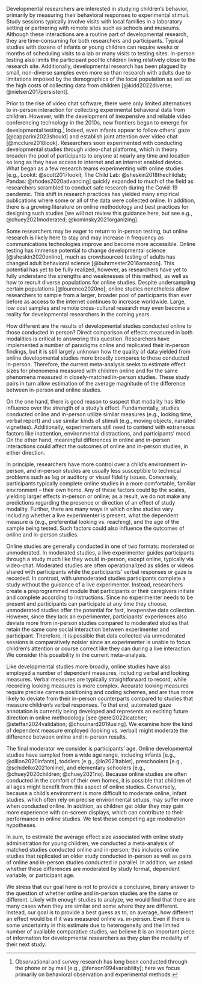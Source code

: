 Developmental researchers are interested in studying children’s behavior, primarily by measuring their behavioral responses to experimental stimuli. Study sessions typically involve visits with local families in a laboratory setting or partnering with remote sites such as schools and museums. Although these interactions are a routine part of developmental research, they are time-consuming for both researchers and participants. Typical studies with dozens of infants or young children can require weeks or months of scheduling visits to a lab or many visits to testing sites. In-person testing also limits the participant pool to children living relatively close to the research site. Additionally, developmental research has been plagued by small, non-diverse samples even more so than research with adults due to limitations imposed by the demographics of the local population as well as the high costs of collecting data from children [@kidd2022diverse; @nielsen2017persistent]. 

Prior to the rise of video chat software, there were only limited alternatives to in-person interaction for collecting experimental behavioral data from children. However, with the development of inexpensive and reliable video conferencing technology in the 2010s, new frontiers began to emerge for developmental testing.^[Observational and survey research has long been conducted through the phone or by mail [e.g., @fenson1994variability]; here we focus primarily on behavioral observation and experimental methods.] Indeed, even infants appear to follow others' gaze [@capparini2023should] and establish joint attention over video chat [@mcclure2018look]. Researchers soon experimented with conducting developmental studies through video-chat platforms, which in theory broaden the pool of participants to anyone at nearly any time and location so long as they have access to internet and an internet enabled device. What began as a few research teams experimenting with online studies [e.g., Lookit: @scott2017lookit; The Child Lab: @sheskin2018thechildlab; Pandas: @rhodes2020advancing] quickly expanded to much of the field as researchers scrambled to conduct safe research during the Covid-19 pandemic. This shift in research practices has yielded many empirical publications where some or all of the data were collected online. In addition, there is a growing literature on online methodology and best practices for designing such studies [we will not review this guidance here, but see e.g., @chuey2021moderated; @kominsky2021organizing]. 

Some researchers may be eager to return to in-person testing, but online research is likely here to stay and may increase in frequency as communications technologies improve and become more accessible. Online testing has immense potential to change developmental science [@sheskin2020online], much as crowdsourced testing of adults has changed adult behavioral science [@buhrmester2016amazon]. This potential has yet to be fully realized, however, as researchers have yet to fully understand the strengths and weaknesses of this method, as well as how to recruit diverse populations for online studies. Despite undersampling certain populations [@lourenco2020no], online studies nonetheless allow researchers to sample from a larger, broader pool of participants than ever before as access to the internet continues to increase worldwide. Large, low cost samples and remote cross-cultural research may even become a reality for developmental researchers in the coming years.

How different are the results of developmental studies conducted online to those conducted in person? Direct comparison of effects measured in both modalities is critical to answering this question. Researchers have implemented a number of paradigms online and replicated their in-person findings, but it is still largely unknown how the quality of data yielded from online developmental studies more broadly compares to those conducted in-person. Therefore, the current meta-analysis seeks to estimate effect sizes for phenomena measured with children online and for the same phenomena measured in closely-matched in-person studies. These study pairs in turn allow estimation of the average magnitude of the difference between in-person and online studies. 

On the one hand, there is good reason to suspect that modality has little influence over the strength of a study's effect. Fundamentally, studies conducted online and in-person utilize similar measures (e.g., looking time, verbal report) and use similar kinds of stimuli (e.g., moving objects, narrated vignettes). Additionally, experimenters still need to contend with extraneous factors like inattention, environmental distractions, and participants' mood. On the other hand, meaningful differences in online and in-person interactions could affect the outcomes of online and in-person studies, in either direction. 

In principle, researchers have more control over a child's environment in-person, and in-person studies are usually less susceptible to technical problems such as lag or auditory or visual fidelity issues. Conversely, participants typically complete online studies in a more comfortable, familiar environment -- their own home. Any of these factors could tip the scales, yielding larger effects in-person or online; as a result, we do not make any predictions regarding the presence or direction of an effect of study modality. Further, there are many ways in which online studies vary including whether a live experimenter is present, what the dependent measure is (e.g., preferential looking vs. reaching), and the age of the sample being tested. Such factors could also influence the outcomes of online and in-person studies.

Online studies are generally conducted in one of two formats: moderated or unmoderated. In moderated studies, a live experimenter guides participants through a study much like they would in-person, except online, typically via video-chat. Moderated studies are often operationalized as slides or videos shared with participants while the participants’ verbal responses or gaze is recorded. In contrast, with unmoderated studies participants complete a study without the guidance of a live experimenter. Instead, researchers create a preprogrammed module that participants or their caregivers initiate and complete according to instructions. Since no experimenter needs to be present and participants can participate at any time they choose, unmoderated studies offer the potential for fast, inexpensive data collection. However, since they lack an experimenter, participants’ experiences also deviate more from in-person studies compared to moderated studies that retain the same core social interaction between experimenter and participant. Therefore, it is possible that data collected via unmoderated sessions is comparatively noisier since an experimenter is unable to focus children’s attention or course correct like they can during a live interaction. We consider this possibility in the current meta-analysis.

Like developmental studies more broadly, online studies have also employed a number of dependent measures, including verbal and looking measures. Verbal measures are typically straightforward to record, while recording looking measures is more complex. Accurate looking measures require precise camera positioning and coding schemes, and are thus more likely to deviate from their in-person counterparts compared to studies that measure children’s verbal responses. To that end, automated gaze annotation is currently being developed and represents an exciting future direction in online methodology [see @erel2022icatcher; @steffan2024validation; @chouinard2019using]. We examine how the kind of dependent measure employed (looking vs. verbal) might moderate the difference between online and in-person results.

The final moderator we consider is participants’ age. Online developmental studies have sampled from a wide age range, including infants [e.g., @dillon2020infants], toddlers [e.g., @lo2021tablet], preschoolers [e.g., @schidelko2021online], and elementary schoolers [e.g., @chuey2020children; @chuey2021no]. Because online studies are often conducted in the comfort of their own homes, it is possible that children of all ages might benefit from this aspect of online studies. Conversely, because a child’s environment is more difficult to moderate online, infant studies, which often rely on precise environmental setups, may suffer more when conducted online. In addition, as children get older they may gain more experience with on-screen displays, which can contribute to their performance in online studies. We test these competing age moderation hypotheses. 

In sum, to estimate the average effect size associated with online study administration for young children, we conducted a meta-analysis of matched studies conducted online and in-person; this includes online studies that replicated an older study conducted in-person as well as pairs of online and in-person studies conducted in parallel. In addition, we asked whether these differences are moderated by study format, dependent variable, or participant age. 

We stress that our goal here is not to provide a conclusive, binary answer to the question of whether online and in-person studies are the same or different. Likely with enough studies to analyze, we would find that there are many cases when they are similar and some where they are different. Instead, our goal is to provide a best guess as to, on average, how different an effect would be if it was measured online vs. in-person. Even if there is some uncertainty in this estimate due to heterogeneity and the limited number of available comparative studies, we believe it is an important piece of information for developmental researchers as they plan the modality of their next study. 